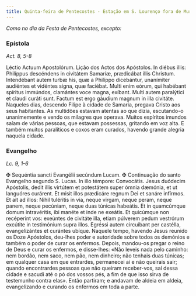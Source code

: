 ```yaml
---
title: Quinta-feira de Pentecostes - Estação em S. Lourenço fora de Muros
---
```


<em>Como no dia da Festa de Pentecostes, excepto:</em>

### Epístola

_Act. 8, 5-8_

<div class="grid grid-cols-2 gap-5">
  <span class="text-justify">Léctio Actuum Apostolórum.</span>
  <span class="text-justify">Lição dos Actos dos Apóstolos.</span>
  <span class="text-justify">
    In diébus illis: Philíppus descéndens in civitátem Samaríæ, prædicábat illis
    Christum. Intendébant autem turbæ his, quæ a Philíppo dicebántur, unanímiter
    audiéntes et vidéntes signa, quæ faciébat. Multi enim eórum, qui habébant
    spíritus immúndos, clamántes voce magna, exíbant. Multi autem paralýtici et
    claudi curáti sunt. Factum est ergo gáudium magnum in illa civitáte.
  </span>
  <span class="text-justify">
    Naqueles dias, descendo Filipe à cidade de Samaria, pregava Cristo aos seus
    habitantes. As multidões estavam atentas ao que dizia, escutando-o
    unanimemente e vendo os milagres que operava. Muitos espíritos imundos saíam
    de várias pessoas, que estavam possessas, gritando em voz alta. E também
    muitos paralíticos e coxos eram curados, havendo grande alegria naquela
    cidade.
  </span>
</div>

### Evangelho

_Lc. 9, 1-6_

<div class="grid grid-cols-2 gap-5">
  <span class="text-justify">
    <span class="text-red-500">&#10016;</span> Sequéntia sancti Evangélii
    secúndum Lucam.
  </span>
  <span class="text-justify">
    <span class="text-red-500">&#10016;</span> Continuação do santo Evangelho
    segundo S. Lucas.
  </span>
  <span class="text-justify">
    In illo témpore: Convocátis. Jesus duódecim Apóstolis, dedit illis virtútem
    et potestátem super ómnia dæmónia, et ut languóres curárent. Et misit illos
    prædicáre regnum Dei et sanáre infírmos. Et ait ad illos: Nihil tuléritis in
    via, neque virgam, neque peram, neque panem, neque pecúniam, neque duas
    túnicas habeátis. Et in quamcúmque domum intravéritis, ibi manéte et inde ne
    exeátis. Et quicúmque non recéperint vos: exeúntes de civitáte illa, etiam
    púlverem pedum vestrórum excútite in testimónium supra illos. Egréssi autem
    circuíbant per castélla, evangelizántes et curántes ubíque.
  </span>
  <span class="text-justify">
    Naquele tempo, havendo Jesus reunido os Doze Apóstolos, deu-lhes poder e
    autoridade sobre todos os demónios e também o poder de curar os enfermos.
    Depois, mandou-os pregar o reino de Deus e curar os enfermos, e disse-lhes:
    «Não leveis nada pelo caminho: nem bordão, nem saco, nem pão, nem dinheiro;
    não tenhais duas túnicas; em qualquer casa em que entrardes, permanecei aí e
    não queirais sair; quando encontrardes pessoas que não queiram receber-vos,
    saí dessa cidade e sacudi até o pó dos vossos pés, a fim de que isso sirva
    de testemunho contra elas». Então partiram; e andavam de aldeia em aldeia,
    evangelizando e curando os enfermos em toda a parte.
  </span>
</div>
